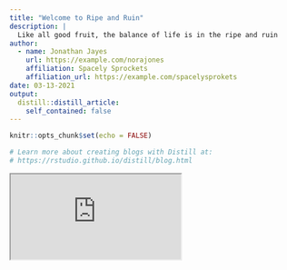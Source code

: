 ```yaml
---
title: "Welcome to Ripe and Ruin"
description: |
  Like all good fruit, the balance of life is in the ripe and ruin
author:
  - name: Jonathan Jayes
    url: https://example.com/norajones
    affiliation: Spacely Sprockets
    affiliation_url: https://example.com/spacelysprokets
date: 03-13-2021
output:
  distill::distill_article:
    self_contained: false
---
```


```r
knitr::opts_chunk$set(echo = FALSE)

# Learn more about creating blogs with Distill at:
# https://rstudio.github.io/distill/blog.html

```



<iframe src="https://youtu.be/gBArR3FJ2ow" class="l-screen-inset shaded"></iframe>

